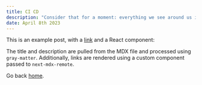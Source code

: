 ```yaml
---
title: CI CD
description: "Consider that for a moment: everything we see around us is assumed to have had a cause and is contingent upon."
date: April 8th 2023
---
```


This is an example post, with a [link](https://nextjs.org) and a React component:

The title and description are pulled from the MDX file and processed using `gray-matter`. Additionally, links are rendered using a custom component passed to `next-mdx-remote`.

Go back [home](/).
